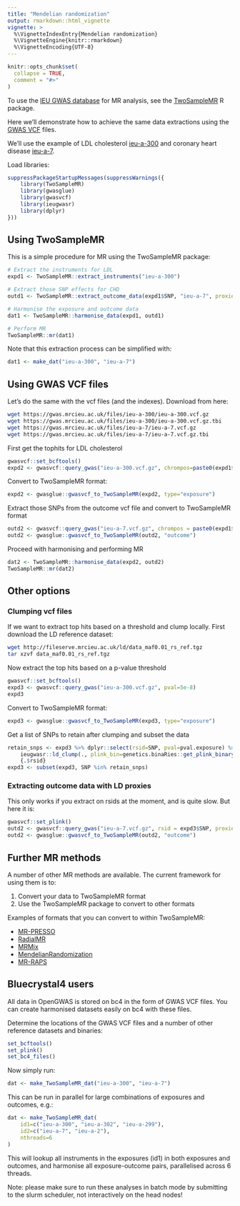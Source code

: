 ```yaml
---
title: "Mendelian randomization"
output: rmarkdown::html_vignette
vignette: >
  %\VignetteIndexEntry{Mendelian randomization}
  %\VignetteEngine{knitr::rmarkdown}
  %\VignetteEncoding{UTF-8}
---
```


```r
knitr::opts_chunk$set(
  collapse = TRUE,
  comment = "#>"
)
```

To use the [IEU GWAS database](https://gwas.mrcieu.ac.uk/) for MR analysis, see the [TwoSampleMR](https://mrcieu.github.io/TwoSampleMR/) R package.

Here we'll demonstrate how to achieve the same data extractions using the [GWAS VCF](https://github.com/MRCIEU/gwas_vcf_spec) files.

We'll use the example of LDL cholesterol [ieu-a-300](https://gwas.mrcieu.ac.uk/datasets/ieu-a-300/) and coronary heart disease [ieu-a-7](https://gwas.mrcieu.ac.uk/datasets/ieu-a-7/). 

Load libraries:

```r
suppressPackageStartupMessages(suppressWarnings({
	library(TwoSampleMR)
	library(gwasglue)
	library(gwasvcf)
	library(ieugwasr)
	library(dplyr)
}))
```

## Using TwoSampleMR

This is a simple procedure for MR using the TwoSampleMR package:

```r
# Extract the instruments for LDL
expd1 <- TwoSampleMR::extract_instruments("ieu-a-300")

# Extract those SNP effects for CHD
outd1 <- TwoSampleMR::extract_outcome_data(expd1$SNP, "ieu-a-7", proxies=FALSE)

# Harmonise the exposure and outcome data
dat1 <- TwoSampleMR::harmonise_data(expd1, outd1)

# Perform MR
TwoSampleMR::mr(dat1)
```

Note that this extraction process can be simplified with:

```r
dat1 <- make_dat("ieu-a-300", "ieu-a-7")
```

## Using GWAS VCF files

Let's do the same with the vcf files (and the indexes). Download from here:

```bash
wget https://gwas.mrcieu.ac.uk/files/ieu-a-300/ieu-a-300.vcf.gz
wget https://gwas.mrcieu.ac.uk/files/ieu-a-300/ieu-a-300.vcf.gz.tbi
wget https://gwas.mrcieu.ac.uk/files/ieu-a-7/ieu-a-7.vcf.gz
wget https://gwas.mrcieu.ac.uk/files/ieu-a-7/ieu-a-7.vcf.gz.tbi
```

First get the tophits for LDL cholesterol

```r
gwasvcf::set_bcftools()
expd2 <- gwasvcf::query_gwas("ieu-a-300.vcf.gz", chrompos=paste0(expd1$chr.exposure, ":", expd1$pos.exposure))
```

Convert to TwoSampleMR format:

```r
expd2 <- gwasglue::gwasvcf_to_TwoSampleMR(expd2, type="exposure")
```

Extract those SNPs from the outcome vcf file and convert to TwoSampleMR format

```r
outd2 <- gwasvcf::query_gwas("ieu-a-7.vcf.gz", chrompos = paste0(expd1$chr.exposure, ":", expd1$pos.exposure))
outd2 <- gwasglue::gwasvcf_to_TwoSampleMR(outd2, "outcome")
```

Proceed with harmonising and performing MR

```r
dat2 <- TwoSampleMR::harmonise_data(expd2, outd2)
TwoSampleMR::mr(dat2)
```



## Other options

### Clumping vcf files

If we want to extract top hits based on a threshold and clump locally. First download the LD reference dataset:

```bash
wget http://fileserve.mrcieu.ac.uk/ld/data_maf0.01_rs_ref.tgz
tar xzvf data_maf0.01_rs_ref.tgz
```

Now extract the top hits based on a p-value threshold

```r
gwasvcf::set_bcftools()
expd3 <- gwasvcf::query_gwas("ieu-a-300.vcf.gz", pval=5e-8)
expd3
```

Convert to TwoSampleMR format:

```r
expd3 <- gwasglue::gwasvcf_to_TwoSampleMR(expd3, type="exposure")
```

Get a list of SNPs to retain after clumping and subset the data

```r
retain_snps <- expd3 %>% dplyr::select(rsid=SNP, pval=pval.exposure) %>%
	ieugwasr::ld_clump(., plink_bin=genetics.binaRies::get_plink_binary(), bfile="data_maf0.01_rs_ref") %>%
	{.$rsid}
expd3 <- subset(expd3, SNP %in% retain_snps)
```

### Extracting outcome data with LD proxies

This only works if you extract on rsids at the moment, and is quite slow. But here it is:

```r
gwasvcf::set_plink()
outd2 <- gwasvcf::query_gwas("ieu-a-7.vcf.gz", rsid = expd3$SNP, proxies="yes", bfile="data_maf0.01_rs_ref")
outd2 <- gwasglue::gwasvcf_to_TwoSampleMR(outd2, "outcome")
```


## Further MR methods

A number of other MR methods are available. The current framework for using them is to:

1. Convert your data to TwoSampleMR format
2. Use the TwoSampleMR package to convert to other formats

Examples of formats that you can convert to within TwoSampleMR:

- [MR-PRESSO](https://github.com/rondolab/MR-PRESSO)
- [RadialMR](https://github.com/WSpiller/RadialMR)
- [MRMix](https://github.com/gqi/MRMix/)
- [MendelianRandomization](https://cran.r-project.org/web/packages/MendelianRandomization/index.html)
- [MR-RAPS](https://cran.r-project.org/web/packages/mr.raps/)



## Bluecrystal4 users

All data in OpenGWAS is stored on bc4 in the form of GWAS VCF files. You can create harmonised datasets easily on bc4 with these files.

Determine the locations of the GWAS VCF files and a number of other reference datasets and binaries:

```r
set_bcftools()
set_plink()
set_bc4_files()
```

Now simply run:

```r
dat <- make_TwoSampleMR_dat("ieu-a-300", "ieu-a-7")
```

This can be run in parallel for large combinations of exposures and outcomes, e.g.:

```r
dat <- make_TwoSampleMR_dat(
	id1=c("ieu-a-300", "ieu-a-302", "ieu-a-299"), 
	id2=c("ieu-a-7", "ieu-a-2"),
	nthreads=6
)
```

This will lookup all instruments in the exposures (id1) in both exposures and outcomes, and harmonise all exposure-outcome pairs, parallelised across 6 threads.

Note: please make sure to run these analyses in batch mode by submitting to the slurm scheduler, not interactively on the head nodes!